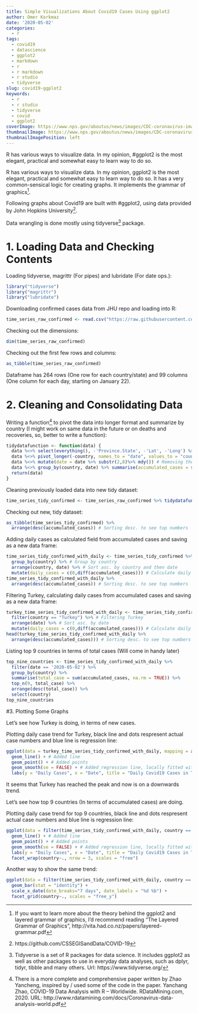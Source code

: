 ```yaml
---
title: Simple Visualizations About Covid19 Cases Using ggplot2
author: Omer Korkmaz
date: '2020-05-02'
categories:
  - r
tags:
  - covid19
  - datascience
  - ggplot2
  - markdown
  - r
  - r markdown
  - r studio
  - tidyverse
slug: covid19-ggplot2
keywords:
  - r
  - r studio
  - tidyverse
  - covid
  - ggplot2
coverImage: https://www.nps.gov/aboutus/news/images/CDC-coronavirus-image-23311-for-web.jpg?maxwidth=650&autorotate=false
thumbnailImage: https://www.nps.gov/aboutus/news/images/CDC-coronavirus-image-23311-for-web.jpg?maxwidth=650&autorotate=false
thumbnailImagePosition: left
---
```


R has various ways to visualize data. In my opinion, #ggplot2 is the most elegant, practical and somewhat easy to learn way to do so. 
<!--more-->

R has various ways to visualize data. In my opinion, ggplot2 is the most elegant, practical and somewhat easy to learn way to do so. It has a very common-sensical logic for creating graphs. It implements the grammar of graphics^[If you want to learn more about the theory behind the ggplot2 and layered grammar of graphics, I’d recommend reading “The Layered Grammar of Graphics”, http://vita.had.co.nz/papers/layered-grammar.pdf]. 

Following graphs about Covid19 are built with #ggplot2, using data provided by John Hopkins University^[https://github.com/CSSEGISandData/COVID-19].

Data wrangling is done mostly using tidyverse^[Tidyverse is a set of R packages for data science. It includes ggplot2 as well as other packages to use in everyday data analyses, such as dplyr, tidyr, tibble and many others. Url: https://www.tidyverse.org/] package.

# 1. Loading Data and Checking Contents

Loading tidyverse, magrittr (For pipes) and lubridate (For date ops.):

```r
library("tidyverse")
library("magrittr")
library("lubridate")
```

Downloading confirmed cases data from JHU repo and loading into R:

```r
time_series_raw_confirmed <- read.csv("https://raw.githubusercontent.com/CSSEGISandData/COVID-19/master/csse_covid_19_data/csse_covid_19_time_series/time_series_covid19_confirmed_global.csv")
```

Checking out the dimensions:

```r
dim(time_series_raw_confirmed)
```


Checking out the first few rows and columns:

```r
as_tibble(time_series_raw_confirmed)
```

Dataframe has 264 rows (One row for each country/state) and 99 columns (One column for each day, starting on January 22).

# 2. Cleaning and Consolidating Data

Writing a function^[There is a more complete and comprehensive paper written by Zhao Yancheng, inspired by / used some of the code in the paper. Yanchang Zhao, COVID-19 Data Analysis with R – Worldwide. RDataMining.com, 2020. URL: http://www.rdatamining.com/docs/Coronavirus-data-analysis-world.pdf] to pivot the data into longer format and summarize by country (I might work on same data in the future or on deaths and recoveries, so, better to write a function):

```r
tidydatafunction <- function(data) {
  data %<>% select(everything(), -'Province.State', -'Lat', -'Long') %>% rename(country = Country.Region) # Removing unnecessary columns and renaming one
  data %<>% pivot_longer(-country, names_to = "date", values_to = "count") # Pivoting data into longer format
  data %<>% mutate(date = date %>% substr(2,8)%>% mdy()) # Removing the "x"s and converting to dates
  data %<>% group_by(country, date) %>% summarise(accumulated_cases = sum(count, na.rm = TRUE)) %>% as.data.frame() # Group by country and summarise on case data
  return(data)
}
```

Cleaning previously loaded data into new tidy dataset:
```r
time_series_tidy_confirmed <- time_series_raw_confirmed %>% tidydatafunction()
```

Checking out new, tidy dataset:
```r
as_tibble(time_series_tidy_confirmed) %>%
  arrange(desc(accumulated_cases)) # Sorting desc. to see top numbers
```

Adding daily cases as calculated field from accumulated cases and saving as a new data frame:
```r
time_series_tidy_confirmed_with_daily <- time_series_tidy_confirmed %>%
  group_by(country) %>% # Group by country
  arrange(country, date) %>% # Sort asc. by country and then date
  mutate(daily_cases = c(0,diff(accumulated_cases))) # Calculate daily cases
time_series_tidy_confirmed_with_daily %>%
  arrange(desc(accumulated_cases)) # Sorting desc. to see top numbers
```

Filtering Turkey, calculating daily cases from accumulated cases and saving as a new data frame:
```r
turkey_time_series_tidy_confirmed_with_daily <- time_series_tidy_confirmed %>%
  filter(country == "Turkey") %>% # Filtering Turkey
  arrange(date) %>% # Sort asc. by date
  mutate(daily_cases = c(0,diff(accumulated_cases))) # Calculate daily cases
head(turkey_time_series_tidy_confirmed_with_daily %>%
  arrange(desc(accumulated_cases))) # Sorting desc. to see top numbers
```

Listing top 9 countries in terms of total cases (Will come in handy later)
```r
top_nine_countries <- time_series_tidy_confirmed_with_daily %>%
  filter(date == '2020-05-02') %>%
  group_by(country) %>%
  summarise(total_case = sum(accumulated_cases, na.rm = TRUE)) %>%
  top_n(9, total_case) %>%
  arrange(desc(total_case)) %>%
  select(country)
top_nine_countries
```

#3. Plotting Some Graphs

Let's see how Turkey is doing, in terms of new cases.

Plotting daily case trend for Turkey, black line and dots respresent actual case numbers and blue line is regression line:
```r
ggplot(data = turkey_time_series_tidy_confirmed_with_daily, mapping = aes(x = date, y = daily_cases)) + # Passed on data, mapping and variables to plot, wrote explicitly on purpose
  geom_line() + # Added line
  geom_point() + # Added points
  geom_smooth(se = FALSE) + # Added regression line, locally fitted with loess method 
  labs(y = "Daily Cases", x = "Date", title = "Daily Covid19 Cases in Turkey")  # Axis labels and main title added
```

It seems that Turkey has reached the peak and now is on a downwards trend.

Let's see how top 9 countries (In terms of accumulated cases) are doing.

Plotting daily case trend for top 9 countries, black line and dots respresent actual case numbers and blue line is regression line:
```r
ggplot(data = filter(time_series_tidy_confirmed_with_daily, country == as_vector(top_nine_countries)), mapping = aes(x = date, y = daily_cases)) + # Passed on data, mapping and variables to plot, wrote explicitly on purpose
  geom_line() + # Added line
  geom_point() + # Added points
  geom_smooth(se = FALSE) + # Added regression line, locally fitted with loess method 
  labs(y = "Daily Cases", x = "Date", title = "Daily Covid19 Cases in Top 9 Countries") + # Axis labels and main title added
  facet_wrap(country~., nrow = 3, scales = "free") 
```

Another way to show the same trend:
```r
ggplot(data = filter(time_series_tidy_confirmed_with_daily, country == as_vector(top_nine_countries)), mapping = aes(x = date, y = daily_cases)) +
  geom_bar(stat = "identity") +
  scale_x_date(date_breaks="7 days", date_labels = "%d %b") +
  facet_grid(country~., scales = "free_y")
```